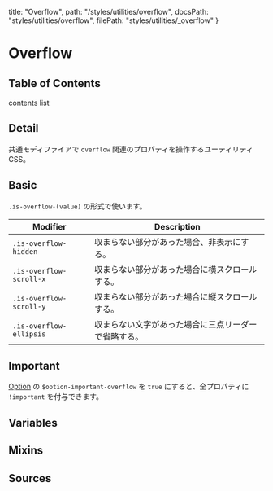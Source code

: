   title: "Overflow",
  path: "/styles/utilities/overflow",
  docsPath: "styles/utilities/overflow",
  filePath: "styles/utilities/_overflow"
}


# Overflow

## Table of Contents

contents list

## Detail

共通モディファイアで `overflow` 関連のプロパティを操作するユーティリティ CSS。

## Basic

`.is-overflow-(value)` の形式で使います。

<PreviewOverflowBasic />

| Modifier                | Description                                          |
| ----------------------- | ---------------------------------------------------- |
| `.is-overflow-hidden`   | 収まらない部分があった場合、非表示にする。           |
| `.is-overflow-scroll-x` | 収まらない部分があった場合に横スクロールする。       |
| `.is-overflow-scroll-y` | 収まらない部分があった場合に縦スクロールする。       |
| `.is-overflow-ellipsis` | 収まらない文字があった場合に三点リーダーで省略する。 |

## Important

[Option](/configs/variables/option#option-important-xxxx) の `$option-important-overflow` を `true` にすると、全プロパティに `!important` を付与できます。

## Variables

<PreviewVariablesSingle filePath={meta.filePath} viewCompiled={false} />

## Mixins

<PreviewMixins filePath={meta.filePath} />

## Sources

<PreviewSources
  title={meta.title}
  docsPath={meta.docsPath}
  scssPath={meta.filePath}
/>
